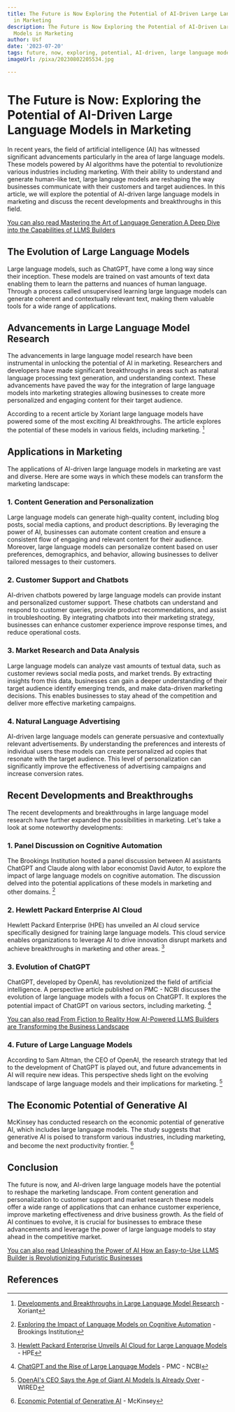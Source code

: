 ```yaml
---
title: The Future is Now Exploring the Potential of AI-Driven Large Language Models
  in Marketing
description: The Future is Now Exploring the Potential of AI-Driven Large Language
  Models in Marketing
author: Usf
date: '2023-07-20'
tags: future, now, exploring, potential, AI-driven, large language models, marketing
imageUrl: /pixa/20230802205534.jpg

---
```

# The Future is Now: Exploring the  Potential of  AI-Driven Large Language Models in Marketing

In recent years, the field of artificial intelligence (AI) has witnessed significant advancements particularly in the area of large language models. These models powered by AI algorithms have the potential to revolutionize various industries including  marketing. With  their  ability to understand and generate human-like text, large language models are  reshaping the way businesses communicate with their customers and target audiences. In this article, we will explore the potential of AI-driven large language models in marketing and discuss the recent developments and  breakthroughs in this field.

[You can also read Mastering the Art of Language Generation A Deep Dive into the Capabilities of LLMS  Builders](Mastering%20the%20Art%20of%20Language%20Generation%20A%20Deep%20Dive%20into%20the%20Capabilities%20of%20LLMS%20Builders)


## The Evolution of Large Language Models

Large language models, such as  ChatGPT, have come  a long  way since their inception. These models are trained on vast amounts  of text data enabling them to learn the patterns and nuances of human language. Through a process  called unsupervised learning large language models can generate coherent and contextually relevant text, making them valuable tools for a wide range of  applications.

## Advancements in Large Language Model Research

The  advancements in large language model research have been instrumental in unlocking the potential of AI in marketing. Researchers and developers have made significant breakthroughs in areas such as natural language processing text generation, and understanding  context. These advancements  have paved the way for the integration of large language models into marketing  strategies allowing businesses  to create more personalized and engaging content for their target audience.

According  to a recent article by  Xoriant large language models have powered  some of the most exciting AI breakthroughs. The article explores the potential of these models in various fields, including  marketing. [^1^]

## Applications  in Marketing

The applications of AI-driven large  language models in  marketing are vast  and diverse. Here are some  ways in which these models can transform the marketing landscape:

### 1. Content Generation and  Personalization

Large language models  can  generate high-quality  content, including  blog posts, social media captions, and product descriptions. By leveraging the power of AI, businesses can automate content creation and ensure a consistent flow of engaging and relevant content for their audience. Moreover, large language models can personalize content  based on user preferences, demographics, and behavior, allowing businesses to  deliver tailored messages  to their  customers.

### 2. Customer Support and Chatbots

AI-driven chatbots powered by  large  language models can provide instant and personalized customer support. These chatbots can understand and respond to  customer queries, provide product recommendations, and assist in troubleshooting. By integrating chatbots  into their  marketing strategy, businesses can enhance customer experience improve response  times, and reduce operational costs.

### 3. Market Research and Data Analysis

Large language models can  analyze vast amounts of textual data, such  as customer reviews social media posts, and market trends. By extracting insights from this data, businesses can  gain a deeper understanding of  their target audience identify  emerging trends, and make data-driven marketing decisions. This enables businesses to stay ahead of the competition and  deliver more effective marketing campaigns.

### 4. Natural Language Advertising

AI-driven  large language models can generate persuasive  and contextually relevant advertisements. By understanding the preferences and interests of individual users these models can create personalized ad copies  that resonate  with the target audience. This level of personalization can significantly  improve the effectiveness of  advertising campaigns and increase conversion rates.

##  Recent Developments and Breakthroughs

The recent developments and  breakthroughs  in large language model  research have further expanded the possibilities in marketing. Let's take a look at some noteworthy developments:

### 1. Panel Discussion on Cognitive Automation

The Brookings Institution hosted  a panel discussion  between AI assistants ChatGPT  and Claude along with labor economist David Autor, to explore the impact of large language models on cognitive automation.  The discussion delved into the potential applications of these models in marketing and other domains. [^2^]

###  2. Hewlett Packard Enterprise AI Cloud

Hewlett Packard Enterprise (HPE) has unveiled an AI cloud service specifically designed for  training large language models. This cloud service enables organizations to leverage  AI  to  drive innovation disrupt markets and achieve breakthroughs in marketing and other areas. [^3^]

### 3. Evolution of ChatGPT

ChatGPT, developed by OpenAI, has revolutionized the  field of artificial intelligence. A  perspective article published on PMC - NCBI discusses the evolution of large language models with a focus on ChatGPT. It explores the potential impact of ChatGPT on various sectors, including marketing. [^4^]

[You  can also read  From  Fiction to Reality How AI-Powered LLMS Builders are Transforming the Business Landscape](From%20Fiction%20to%20Reality%20How%20AI-Powered%20LLMS%20Builders%20are%20Transforming%20the%20Business%20Landscape)


### 4. Future of Large Language Models

According to Sam  Altman, the CEO of OpenAI, the  research strategy that led to the development of ChatGPT is played out, and future advancements in AI will require new ideas.  This perspective sheds light on the evolving landscape of  large language models and  their implications for marketing.  [^5^]

## The Economic Potential of Generative  AI

McKinsey has conducted research on the economic potential of generative AI,  which includes large language  models. The study suggests that generative AI  is poised to transform various industries, including marketing, and become the next productivity frontier. [^7^]

## Conclusion

The future is now, and AI-driven large language models  have the potential to reshape the marketing landscape. From content generation and  personalization to customer support and market research these models offer a wide  range of applications that can enhance customer experience, improve  marketing effectiveness and  drive business growth. As the field of AI continues to evolve, it is crucial for businesses to embrace  these advancements and leverage the power of large language models  to stay ahead  in the  competitive market.

[You can also read Unleashing the Power of AI How an  Easy-to-Use LLMS  Builder is Revolutionizing Futuristic Businesses](Unleashing%20the%20Power%20of%20AI%20How%20an%20Easy-to-Use%20LLMS%20Builder%20is%20Revolutionizing%20Futuristic%20Businesses)


## References

[^1^]: [Developments and Breakthroughs in  Large Language Model Research](https://www.xoriant.com/blog/developments-and-breakthroughs-in-large-language-model-research) - Xoriant
[^2^]: [Exploring the Impact of  Language  Models on Cognitive Automation](https://www.brookings.edu/articles/exploring-the-impact-of-language-models/) - Brookings Institution
[^3^]: [Hewlett Packard Enterprise Unveils AI Cloud for Large Language Models](https://www.hpe.com/us/en/newsroom/press-release/2023/06/hewlett-packard-enterprise-unveils-ai-cloud-for-large-language-models.html) - HPE
[^4^]: [ChatGPT and the  Rise of Large Language Models](https://www.ncbi.nlm.nih.gov/pmc/articles/PMC10166793/)  - PMC - NCBI
[^5^]: [OpenAI's CEO Says the Age of Giant AI Models Is Already Over](https://www.wired.com/story/openai-ceo-sam-altman-the-age-of-giant-ai-models-is-already-over/) - WIRED
[^7^]: [Economic Potential of Generative AI](https://www.mckinsey.com/capabilities/mckinsey-digital/our-insights/the-economic-potential-of-generative-ai-the-next-productivity-frontier) - McKinsey